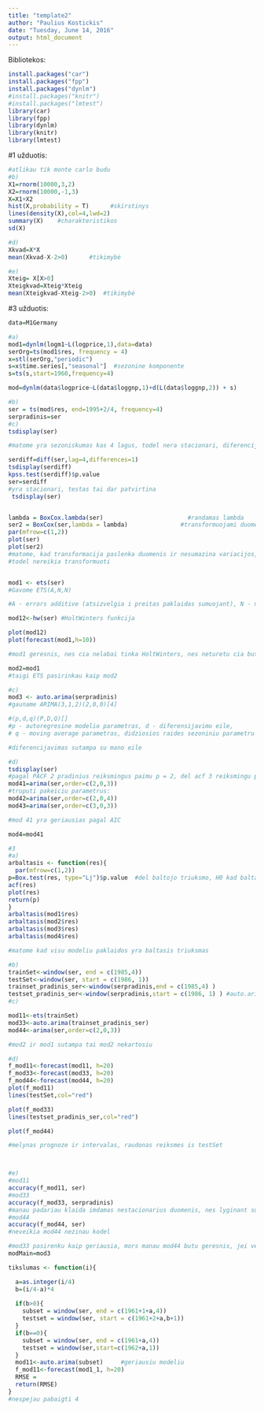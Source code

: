 ---
title: "template2"
author: "Paulius Kostickis"
date: "Tuesday, June 14, 2016"
output: html_document
---

Bibliotekos:

```{r}
install.packages("car")
install.packages("fpp")
install.packages("dynlm")
#install.packages("knitr")
#install.packages("lmtest")
library(car)
library(fpp)
library(dynlm)
library(knitr)
library(lmtest)
```



#1 užduotis:
```{r}
#atlikau tik monte carlo budu
#b)
X1=rnorm(10000,3,2)
X2=rnorm(10000,-1,3)
X=X1+X2
hist(X,probability = T)      #skirstinys
lines(density(X),col=4,lwd=2)
summary(X)    #charakteristikos
sd(X)

#d)
Xkvad=X*X
mean(Xkvad-X-2>0)      #tikimybė

#e)
Xteig= X[X>0]     
Xteigkvad=Xteig*Xteig
mean(Xteigkvad-Xteig-2>0)  #tikimybė


```


#3 užduotis:

```{r}

data=M1Germany

#a)
mod1=dynlm(logm1~L(logprice,1),data=data)      
serOrg=ts(mod1$res, frequency = 4)
x=stl(serOrg,"periodic")
s=x$time.series[,"seasonal"]  #sezonine komponente
s=ts(s,start=1960,frequency=4)

mod=dynlm(data$logprice~L(data$loggnp,1)+d(L(data$loggnp,2)) + s)      

#b)
ser = ts(mod$res, end=1995+2/4, frequency=4)
serpradinis=ser
#c)
tsdisplay(ser)

#matome yra sezoniskumas kas 4 lagus, todel nera stacionari, diferencijuojame

serdiff=diff(ser,lag=4,differences=1)
tsdisplay(serdiff)
kpss.test(serdiff)$p.value
ser=serdiff
#yra stacionari, testas tai dar patvirtina
 tsdisplay(ser)


lambda = BoxCox.lambda(ser)                        #randamas lambda  
ser2 = BoxCox(ser,lambda = lambda)               #transformuojami duomenys
par(mfrow=c(1,2))
plot(ser)
plot(ser2)
#matome, kad transformacija paslenka duomenis ir nesumazina variacijos,
#todel nereikia transformuoti


mod1 <- ets(ser)
#Gavome ETS(A,N,N)

#A - errors additive (atsizvelgia i preitas paklaidas sumuojant), N - nera trendo, N- nera sezoniskumo

mod12<-hw(ser) #HoltWinters funkcija

plot(mod12)
plot(forecast(mod1,h=10))

#mod1 geresnis, nes cia nelabai tinka HoltWinters, nes neturetu cia buti sezoniskumo

mod2=mod1
#taigi ETS pasirinkau kaip mod2

#c)
mod3 <- auto.arima(serpradinis)
#gauname ARIMA(3,1,2)(2,0,0)[4] 

#(p,d,q)(P,D,Q)[]
#p - autoregresine modelio parametras, d - diferensijavimo eile,
# q - moving average parametras, didziosios raides sezoniniu parametru atitikmenys

#diferencijavimas sutampa su mano eile

#d)
tsdisplay(ser)
#pagal PACF 2 pradinius reiksmingus paimu p = 2, del acf 3 reiksmingu paimu q = 3
mod41=arima(ser,order=c(2,0,3))
#truputi pakeiciu parametrus:
mod42=arima(ser,order=c(2,0,4))
mod43=arima(ser,order=c(3,0,3))

#mod 41 yra geriausias pagal AIC

mod4=mod41

#3
#a)
arbaltasis <- function(res){
  par(mfrow=c(1,2))
p=Box.test(res, type="Lj")$p.value  #del baltojo triuksmo, H0 kad baltasis triuksmas
acf(res)
plot(res)
return(p)
}
arbaltasis(mod1$res)
arbaltasis(mod2$res)
arbaltasis(mod3$res)
arbaltasis(mod4$res)

#matome kad visu modeliu paklaidos yra baltasis triuksmas

#b)
trainSet<-window(ser, end = c(1985,4))
testSet<-window(ser, start = c(1986, 1))
trainset_pradinis_ser<-window(serpradinis,end = c(1985,4) )
testset_pradinis_ser<-window(serpradinis,start = c(1986, 1) ) #auto.arimai pati pavercia stacionare eilute tai imu nestacionare serpradinis
#c)

mod11<-ets(trainSet)
mod33<-auto.arima(trainset_pradinis_ser)
mod44<-arima(ser,order=c(2,0,3))

#mod2 ir mod1 sutampa tai mod2 nekartosiu

#d)
f_mod11<-forecast(mod11, h=20)
f_mod33<-forecast(mod33, h=20)
f_mod44<-forecast(mod44, h=20)
plot(f_mod11)
lines(testSet,col="red")

plot(f_mod33)
lines(testset_pradinis_ser,col="red")

plot(f_mod44)

#melynas prognoze ir intervalas, raudonas reiksmes is testSet



#e)
#mod11
accuracy(f_mod11, ser)
#mod33
accuracy(f_mod33, serpradinis)
#manau padariau klaida imdamas nestacionarius duomenis, nes lyginant sunkiau, reikejo stacionarius jau duomenis idet
#mod44
accuracy(f_mod44, ser)
#neveikia mod44 nezinau kodel

#mod33 pasirenku kaip geriausia, mors manau mod44 butu geresnis, jei veiktu accuracy
modMain=mod3

tikslumas <- function(i){

  a=as.integer(i/4)
  b=(i/4-a)*4
  
  if(b>0){
    subset = window(ser, end = c(1961+1+a,4))
    testset = window(ser, start = c(1961+2+a,b+1))
  }
  if(b==0){
    subset = window(ser, end = c(1961+a,4))
    testset = window(ser,start=c(1962+a,1))
  }
  mod11<-auto.arima(subset)     #geriausiu modeliu
  f_mod11<-forecast(mod1_1, h=20)
  RMSE = 
  return(RMSE)
}
#nespejau pabaigti 4

```
